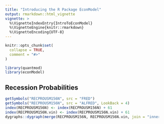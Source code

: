 ---
title: "Introducing the R Package EconModel"
output: rmarkdown::html_vignette
vignette: >
  %\VignetteIndexEntry{IntroToEconModel}
  %\VignetteEngine{knitr::rmarkdown}
  %\VignetteEncoding{UTF-8}
---

```{r, include = FALSE}
knitr::opts_chunk$set(
  collapse = TRUE,
  comment = "#>"
)
```

```{r setup}
library(quantmod)
library(econModel)
```
## Recession Probabilities
```r
getSymbols("RECPROUSM156N", src = "FRED")
getSymbols("RECPROUSM156N", src = "ALFRED", LookBack = 4)
index(RECPROUSM156N) <- index(RECPROUSM156N) + 61
index(RECPROUSM156N.vin) <- index(RECPROUSM156N.vin) + 61
dygraphs::dygraph(merge(RECPROUSM156N, RECPROUSM156N.vin, join = "inner"))
```
